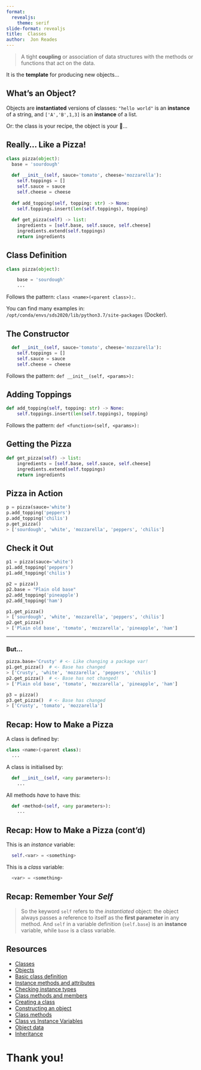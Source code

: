 ```yaml
---
format:
  revealjs:
    theme: serif
slide-format: revealjs
title:  Classes
author:  Jon Reades
---
```




> A tight **coupling** or association of data structures with the methods or functions that act on the data. 



::: {.notes}

It is the **template** for producing new objects...

:::

## What's an Object?

Objects are **instantiated** versions of classes: `"hello world"` is an **instance** of a string, and `['A','B',1,3]` is an **instance** of a list. 

Or: the class is your recipe, the object is your 🍕... 

## Really... Like a Pizza! {.smaller}

```python
class pizza(object):
  base = 'sourdough'
  
  def __init__(self, sauce='tomato', cheese='mozzarella'):
    self.toppings = []
    self.sauce = sauce
    self.cheese = cheese
    
  def add_topping(self, topping: str) -> None:
    self.toppings.insert(len(self.toppings), topping)
  
  def get_pizza(self) -> list:
    ingredients = [self.base, self.sauce, self.cheese]
    ingredients.extend(self.toppings)
    return ingredients
```

## Class Definition {.smaller}
```python
class pizza(object):

	base = 'sourdough'
	...
```

Follows the pattern: `class <name>(<parent class>):`.

You can find many examples in: `/opt/conda/envs/sds2020/lib/python3.7/site-packages` (Docker).


## The Constructor {.smaller}

```python
  def __init__(self, sauce='tomato', cheese='mozzarella'):
    self.toppings = []
    self.sauce = sauce
    self.cheese = cheese
```
  
Follows the pattern: `def __init__(self, <params>):`


## Adding Toppings

```python
def add_topping(self, topping: str) -> None:
    self.toppings.insert(len(self.toppings), topping)
```

Follows the pattern: `def <function>(self, <params>):`


## Getting the Pizza

```python
def get_pizza(self) -> list:
    ingredients = [self.base, self.sauce, self.cheese]
    ingredients.extend(self.toppings)
    return ingredients
```


## Pizza in Action

```python
p = pizza(sauce='white')
p.add_topping('peppers')
p.add_topping('chilis')
p.get_pizza()
> ['sourdough', 'white', 'mozzarella', 'peppers', 'chilis']
```


## Check it Out {.smaller}
```python
p1 = pizza(sauce='white')
p1.add_topping('peppers')
p1.add_topping('chilis')

p2 = pizza()
p2.base = "Plain old base"
p2.add_topping('pineapple')
p2.add_topping('ham')

p1.get_pizza()
> ['sourdough', 'white', 'mozzarella', 'peppers', 'chilis']
p2.get_pizza()
> ['Plain old base', 'tomato', 'mozzarella', 'pineapple', 'ham']
```

--- 
### But...

```python
pizza.base='Crusty' # <- Like changing a package var!
p1.get_pizza()  # <- Base has changed
> ['Crusty', 'white', 'mozzarella', 'peppers', 'chilis']
p2.get_pizza()  # <- Base has not changed!
> ['Plain old base', 'tomato', 'mozzarella', 'pineapple', 'ham']

p3 = pizza()
p3.get_pizza()  # <- Base has changed
> ['Crusty', 'tomato', 'mozzarella']
```


## Recap: How to Make a Pizza {.smaller}

A class is defined by:
```python
class <name>(<parent class):
  ...
```
A class is initialised by:
```python
  def __init__(self, <any parameters>):
    ...
```
All methods *have* to have this:
```python
  def <method>(self, <any parameters>):
    ...
```

## Recap: How to Make a Pizza (cont'd) {.smaller}

This is an *instance* variable:
```python
  self.<var> = <something>
```

This is a *class* variable:
```python
  <var> = <something>
```


## Recap: Remember Your *Self*

> So the keyword `self` refers to the *instantiated* object: the object always passes a reference to itself as the **first parameter** in any method. And `self` in a variable definition (`self.base`) is an **instance** variable, while `base` is a class variable.


## Resources {.smaller}


- [Classes](https://www.linkedin.com/learning/learning-python-2/classes)
- [Objects](https://www.linkedin.com/learning/python-essential-training-2/objects)
- [Basic class definition](https://www.linkedin.com/learning/python-object-oriented-programming/basic-class-definition)
- [Instance methods and attributes](https://www.linkedin.com/learning/python-object-oriented-programming/instance-methods-and-attributes)
- [Checking instance types](https://www.linkedin.com/learning/python-object-oriented-programming/checking-instance-types)
- [Class methods and members](https://www.linkedin.com/learning/python-object-oriented-programming/class-methods-and-members)
- [Creating a class](https://www.linkedin.com/learning/python-essential-training-2/creating-a-class)
- [Constructing an object](https://www.linkedin.com/learning/python-essential-training-2/constructing-an-object)
- [Class methods](https://www.linkedin.com/learning/python-essential-training-2/class-methods)
- [Class vs Instance Variables](https://medium.com/python-features/class-vs-instance-variables-8d452e9abcbd)
- [Object data](https://www.linkedin.com/learning/python-essential-training-2/object-data)
- [Inheritance](https://www.linkedin.com/learning/python-essential-training-2/inheritance) 


# Thank you!